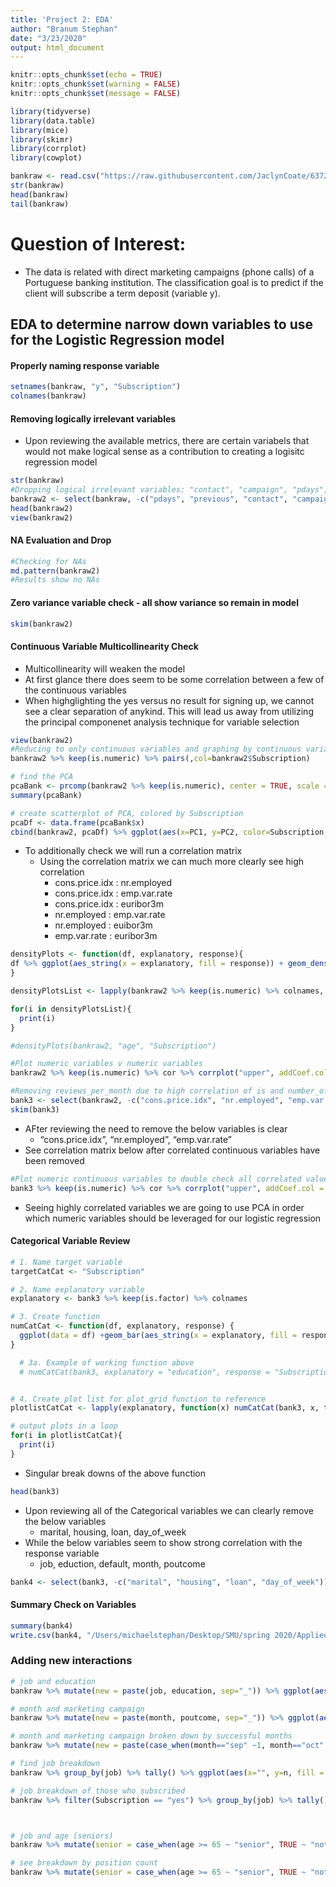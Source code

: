 ```yaml
---
title: 'Project 2: EDA'
author: "Branum Stephan"
date: "3/23/2020"
output: html_document
---
```


```r
knitr::opts_chunk$set(echo = TRUE)
knitr::opts_chunk$set(warning = FALSE)
knitr::opts_chunk$set(message = FALSE)
```

```r
library(tidyverse)
library(data.table)
library(mice)
library(skimr)
library(corrplot)
library(cowplot)
```

```r
bankraw <- read.csv("https://raw.githubusercontent.com/JaclynCoate/6372_Project_2/master/Data/bank-additional-full.csv", header = TRUE, sep = ";", strip.white = TRUE)
str(bankraw)
head(bankraw)
tail(bankraw)
```

# Question of Interest:
- The data is related with direct marketing campaigns (phone calls) of a Portuguese banking institution. The classification goal is to predict if the client will subscribe a term deposit (variable y).

## EDA to determine narrow down variables to use for the Logistic Regression model

#### Properly naming response variable

```r
setnames(bankraw, "y", "Subscription")
colnames(bankraw)
```

#### Removing logically irrelevant variables
- Upon reviewing the available metrics, there are certain variabels that would not make logical sense as a contribution to creating a logisitc regression model

```r
str(bankraw)
#Dropping logical irrelevant variables: "contact", "campaign", "pdays", "previous"
bankraw2 <- select(bankraw, -c("pdays", "previous", "contact", "campaign"))
head(bankraw2)
view(bankraw2)
```

#### NA Evaluation and Drop

```r
#Checking for NAs
md.pattern(bankraw2)
#Results show no NAs
```

#### Zero variance variable check - all show variance so remain in model

```r
skim(bankraw2)
```

#### Continuous Variable Multicollinearity Check
- Multicollinearity will weaken the model
- At first glance there does seem to be some correlation between a few of the continuous variables
- When highglighting the yes versus no result for signing up, we cannot see a clear separation of anykind. This will lead us away from utilizing the principal componenet analysis technique for variable selection

```r
view(bankraw2)
#Reducing to only continuous variables and graphing by continuous variables, then colored by response in order to determine if there is separation of results and the ability to utilzie PCA
bankraw2 %>% keep(is.numeric) %>% pairs(,col=bankraw2$Subscription)
```
```r
# find the PCA
pcaBank <- prcomp(bankraw2 %>% keep(is.numeric), center = TRUE, scale = TRUE)
summary(pcaBank)

# create scatterplot of PCA, colored by Subscription
pcaDf <- data.frame(pcaBank$x)
cbind(bankraw2, pcaDf) %>% ggplot(aes(x=PC1, y=PC2, color=Subscription, shape=Subscription)) + scale_shape_manual(values=c(1, 18)) + geom_point(alpha = 0.75) + ggtitle("PCA Plot - Colored by Subscription")
```


- To additionally check we will run a correlation matrix
  - Using the correlation matrix we can much more clearly see high correlation
    - cons.price.idx : nr.employed
    - cons.price.idx : emp.var.rate
    - cons.price.idx : euribor3m
    - nr.employed : emp.var.rate
    - nr.employed : euibor3m
    - emp.var.rate : euribor3m

```r

densityPlots <- function(df, explanatory, response){
df %>% ggplot(aes_string(x = explanatory, fill = response)) + geom_density(alpha=0.5)
}

densityPlotsList <- lapply(bankraw2 %>% keep(is.numeric) %>% colnames, function(x) densityPlots(bankraw2, x, "Subscription"))

for(i in densityPlotsList){
  print(i)
}

#densityPlots(bankraw2, "age", "Subscription")

```

```r
#Plot numeric variables v numeric variables
bankraw2 %>% keep(is.numeric) %>% cor %>% corrplot("upper", addCoef.col = "white", number.digits = 2, number.cex = 0.5, method="square", order="hclust", tl.srt=45, tl.cex = 0.8)
```

```r
#Removing reviews_per_month due to high correlation of is and number_of_reviews
bank3 <- select(bankraw2, -c("cons.price.idx", "nr.employed", "emp.var.rate"))
skim(bank3)
```

- AFter reviewing the need to remove the below variables is clear
  - "cons.price.idx", "nr.employed", "emp.var.rate"
- See correlation matrix below after correlated continuous variables have been removed

```r
#Plot numeric continuous variables to double check all correlated values have been removed
bank3 %>% keep(is.numeric) %>% cor %>% corrplot("upper", addCoef.col = "white", number.digits = 2, number.cex = 0.5, method="square", order="hclust", tl.srt=45, tl.cex = 0.8)
```

- Seeing highly correlated variables we are going to use PCA in order which numeric variables should be leveraged for our logistic regression


#### Categorical Variable Review

```r
# 1. Name target variable
targetCatCat <- "Subscription"

# 2. Name explanatory variable
explanatory <- bank3 %>% keep(is.factor) %>% colnames

# 3. Create function
numCatCat <- function(df, explanatory, response) {
  ggplot(data = df) +geom_bar(aes_string(x = explanatory, fill = response), position = "fill", alpha = 0.9) + coord_flip() + xlab(explanatory)
}

  # 3a. Example of working function above
  # numCatCat(bank3, explanatory = "education", response = "Subscription")


# 4. Create plot list for plot_grid function to reference
plotlistCatCat <- lapply(explanatory, function(x) numCatCat(bank3, x, targetCatCat))

# output plots in a loop
for(i in plotlistCatCat){
  print(i)
}

```

- Singular break downs of the above function

```r
head(bank3)
```

- Upon reviewing all of the Categorical variables we can clearly remove the below variables
  - marital, housing, loan, day_of_week
- While the below variables seem to show strong correlation with the response variable
  - job, eduction, default, month, poutcome

```r
bank4 <- select(bank3, -c("marital", "housing", "loan", "day_of_week"))
```

#### Summary Check on Variables

```r
summary(bank4)
write.csv(bank4, "/Users/michaelstephan/Desktop/SMU/spring 2020/Applied Statistics/Project 2/6372_Project_2/Data/bank-model input-no continuous.csv")
```

### Adding new interactions
```r
# job and education
bankraw %>% mutate(new = paste(job, education, sep="_")) %>% ggplot(aes(x=new, fill = Subscription)) + geom_bar(position="fill") + coord_flip() + ggtitle("Job and Education Colored by Subscription")

# month and marketing campaign
bankraw %>% mutate(new = paste(month, poutcome, sep="_")) %>% ggplot(aes(x=new, fill = Subscription)) + geom_bar(position="fill") + coord_flip() + ggtitle("Month and Marketing Campaign Colored by Subscription")

# month and marketing campaign broken down by successful months
bankraw %>% mutate(new = paste(case_when(month=="sep" ~1, month=="oct" ~1, month=="mar"~1, month=="dec"~1, TRUE~0), poutcome, sep="_")) %>% ggplot(aes(x=new, fill = Subscription)) + geom_bar(position="fill") + coord_flip() + ggtitle("Month Success and Marketing Campaign Colored by Subscription")

# find job breakdown
bankraw %>% group_by(job) %>% tally() %>% ggplot(aes(x="", y=n, fill = job)) + geom_bar(stat="identity") + coord_polar("y", start=0) + ggtitle("Percent Job Breakdown (Targeting the Majority")

# job breakdown of those who subscribed
bankraw %>% filter(Subscription == "yes") %>% group_by(job) %>% tally() %>% ggplot(aes(x="", y=n, fill = job)) + geom_bar(stat="identity") + coord_polar("y", start=0) + ggtitle("Percent Job Breakdown (Targeting Yes Subscriptions)")



# job and age (seniors)
bankraw %>% mutate(senior = case_when(age >= 65 ~ "senior", TRUE ~ "not senior")) %>% mutate(new = paste(job, senior, sep="_")) %>% ggplot(aes(x=new, fill = Subscription)) + geom_bar(position="fill") + coord_flip() + ggtitle("Job and Age Colored by Subscription")

# see breakdown by position count
bankraw %>% mutate(senior = case_when(age >= 65 ~ "senior", TRUE ~ "not senior")) %>% mutate(new = paste(job, senior, sep="_")) %>% group_by(new) %>% tally() %>% ggplot(aes(x="", y=n, fill = new)) + geom_bar(stat="identity") + coord_polar("y", start=0) + ggtitle("Job and Age Percent Breakdown (Targeting the Majority)")

```